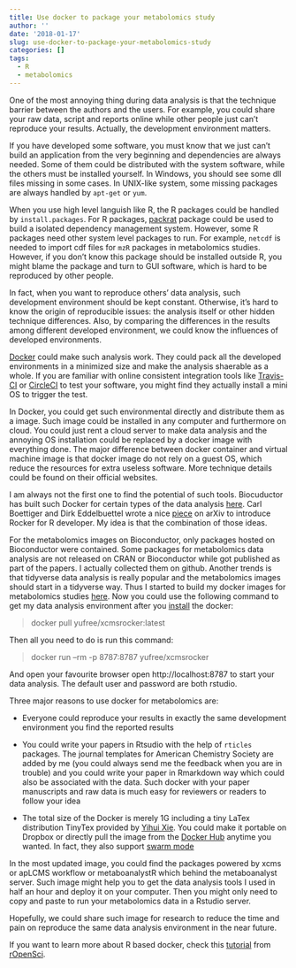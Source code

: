 ```yaml
---
title: Use docker to package your metabolomics study
author: ''
date: '2018-01-17'
slug: use-docker-to-package-your-metabolomics-study
categories: []
tags:
  - R
  - metabolomics
---
```


One of the most annoying thing during data analysis is that the technique barrier between the authors and the users. For example, you could share your raw data, script and reports online while other people just can't reproduce your results. Actually, the development environment matters.

If you have developed some software, you must know that we just can't build an application from the very beginning and dependencies are always needed. Some of them could be distributed with the system software, while the others must be installed yourself. In Windows, you should see some dll files missing in some cases. In UNIX-like system, some missing packages are always handled by `apt-get` or `yum`. 

When you use high level  languish like R, the R packages could be handled by `install.packages`. For R packages,  [packrat](http://rstudio.github.io/packrat/?version=1.1.383&mode=desktop) package could be used to build a isolated dependency management system. However, some R packages need other system level packages to run. For example, `netcdf` is needed to import cdf files for `mzR` packages in metabolomics studies. However, if you don't know this package should be installed outside R, you might blame the package and turn to GUI software, which is hard to be reproduced by other people. 

In fact, when you want to reproduce others' data analysis, such development environment should be kept constant. Otherwise, it's hard to know the origin of reproducible issues: the analysis itself or other hidden technique differences. Also, by comparing the differences in the results among different developed environment, we could know the influences of developed environments.

[Docker](https://www.docker.com/) could make such analysis work. They could pack all the developed environments in a minimized size and make the analysis shaerable as a whole. If you are familiar with online consistent integration tools like [Travis-CI](https://travis-ci.org/) or [CircleCI](https://circleci.com/) to test your software, you might find they actually install a mini OS to trigger the test. 

In Docker, you could get such environmental directly and distribute them as a image. Such image could be installed in any computer and furthermore on cloud. You could just rent a cloud server to make data analysis and the annoying OS installation could be replaced by a docker image with everything done. The major difference between docker container and virtual machine image is that docker image do not rely on a guest OS, which reduce the resources for extra useless software. More technique details could be found on their official websites.

I am always not the first one to find the potential of such tools. Biocuductor has built such Docker for certain types of the data analysis [here](https://www.bioconductor.org/help/docker/). Carl Boettiger and Dirk Eddelbuettel wrote a nice [piece](https://arxiv.org/abs/1710.03675) on arXiv to introduce Rocker for R developer. My idea is that the combination of those ideas. 

For the metabolomics images on Bioconductor, only packages hosted on Bioconductor were contained. Some packages for metabolomics data analysis are not released on CRAN or Bioconductor while got published as part of the papers. I actually collected them on github. Another trends is that tidyverse data analysis is really popular and the metabolomics images should start in a tidyverse way. Thus I started to build my docker images for metabolomics studies [here](https://github.com/yufree/xcmsrocker). Now you could use the following command to get my data analysis environment after you [install](https://www.docker.com/docker-mac) the docker:

> docker pull yufree/xcmsrocker:latest

Then all you need to do is run this command:

> docker run --rm -p 8787:8787 yufree/xcmsrocker

And open your favourite browser open http://localhost:8787 to start your data analysis. The default user and password are both rstudio.

Three major reasons to use docker for metabolomics are:

- Everyone could reproduce your results in exactly the same development environment you find the reported results

- You could write your papers in Rtsudio with the help of `rticles` packages. The journal templates for American Chemistry Society are added by me (you could always send me the feedback when you are in trouble) and you could write your paper in Rmarkdown way which could also be associated with the data. Such docker with your paper manuscripts and raw data is much easy for reviewers or readers to follow your idea

- The total size of the Docker is merely 1G including a tiny LaTex distribution TinyTex provided by [Yihui Xie](https://yihui.name). You could make it portable on Dropbox or directly pull the image from the [Docker Hub](https://hub.docker.com/) anytime you wanted. In fact, they also support [swarm mode](https://docs.docker.com/engine/swarm/)

In the most updated image, you could find the packages powered by xcms or apLCMS workflow or metaboanalystR which behind the metaboanalyst server. Such image might help you to get the data analysis tools I used in half an hour and deploy it on your computer. Then you might only need to copy and paste to run your metabolomics data in a Rstudio server.

Hopefully, we could share such image for research to reduce the time and pain on reproduce the same data analysis environment in the near future.

If you want to learn more about R based docker, check this [tutorial](http://ropenscilabs.github.io/r-docker-tutorial/) from [rOpenSci](https://ropensci.org).